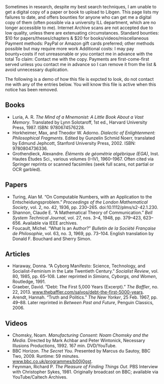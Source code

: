 <Collapse title="About Research Bounties">
Sometimes in research, despite my best search techniques, I am unable to get a digital copy of a paper or book to upload to Libgen. This page lists my failures to date, and offers bounties for anyone who can get me a digital copy of them (often possible via a university ILL department, which are no longer accessible to me).
Internet Archive scans are not accepted due to low quality, unless there are extenuating circumstances.
Standard bounties: $10 for papers/theses/chapters & $20 for books/videos/miscellaneous
Payment methods: PayPal or Amazon gift cards preferred; other methods possible but may require more work
Additional costs: I may pay bounty+costs if not unreasonable or you contact me in advance with the total
To claim: Contact me with the copy. Payments are first-come-first served unless you contact me in advance so I can remove it from the list & avoid unnecessary duplication.
</Collapse>

<Box>The following is a demo of how this file is expcted to look, do not contact me with any of the entries below. You will know this file is active
when this notice has been removed.</Box>


## Books
- Luria, A. R. *The Mind of a Mnemonist: A Little Book About a Vast Memory*. Translated by Lynn Solotaroff, 1st ed., Harvard University Press, 1987. ISBN: 9780674576228.
- Horkheimer, Max, and Theodor W. Adorno. *Dialectic of Enlightenment: Philosophical Fragments*. Edited by Gunzelin Schmid Noerr, translated by Edmund Jephcott, Stanford University Press, 2002. ISBN: 9780804736336.
- Grothendieck, Alexandre. *Éléments de géométrie algébrique (EGA)*, Inst. Hautes Études Sci., various volumes (I–IV), 1960–1967. Often cited via Springer reprints or scanned facsimiles (seek full scans, not partial or OCR garbled).

## Papers
- Turing, Alan M. “On Computable Numbers, with an Application to the Entscheidungsproblem.” *Proceedings of the London Mathematical Society*, vol. 2, no. 42, 1936, pp. 230–265. doi:10.1112/plms/s2-42.1.230.
- Shannon, Claude E. “A Mathematical Theory of Communication.” *Bell System Technical Journal*, vol. 27, nos. 3–4, 1948, pp. 379–423, 623–656. Available via IEEE archives.
- Foucault, Michel. “What Is an Author?” *Bulletin de la Société Française de Philosophie*, vol. 63, no. 3, 1969, pp. 73–104. English translation by Donald F. Bouchard and Sherry Simon.

## Articles
- Haraway, Donna. “A Cyborg Manifesto: Science, Technology, and Socialist-Feminism in the Late Twentieth Century.” *Socialist Review*, vol. 80, 1985, pp. 65–108. Later reprinted in *Simians, Cyborgs, and Women*, Routledge, 1991.
- Graeber, David. “Debt: The First 5,000 Years (Excerpt).” *The Baffler*, no. 22, 2013. www.thebaffler.com/salvos/debt-the-first-5000-years.
- Arendt, Hannah. “Truth and Politics.” *The New Yorker*, 25 Feb. 1967, pp. 49–88. Later reprinted in *Between Past and Future*, Penguin Classics, 2006.

## Videos
- Chomsky, Noam. *Manufacturing Consent: Noam Chomsky and the Media*. Directed by Mark Achbar and Peter Wintonick, Necessary Illusions Productions, 1992. 167 min. DVD/YouTube.
- BBC Horizon. *The Secret You*. Presented by Marcus du Sautoy, BBC Two, 2009. Runtime: 59 minutes. www.bbc.co.uk/programmes/b00j0gst.
- Feynman, Richard P. *The Pleasure of Finding Things Out*. PBS Interview with Christopher Sykes, 1981. Originally broadcast on BBC; available via YouTube/Caltech Archives.
